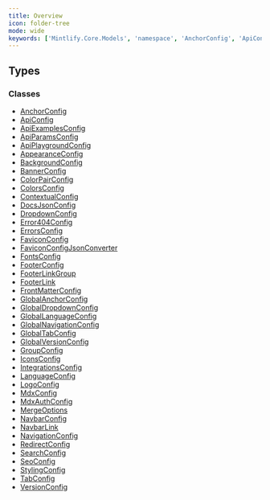 ```yaml
---
title: Overview
icon: folder-tree
mode: wide
keywords: ['Mintlify.Core.Models', 'namespace', 'AnchorConfig', 'ApiConfig', 'ApiExamplesConfig', 'ApiParamsConfig', 'ApiPlaygroundConfig', 'AppearanceConfig', 'BackgroundConfig', 'BannerConfig', 'ColorPairConfig', 'ColorsConfig']
---
```


## Types

### Classes

- [AnchorConfig](Mintlify-Core-Models.AnchorConfig.mdx)
- [ApiConfig](Mintlify-Core-Models.ApiConfig.mdx)
- [ApiExamplesConfig](Mintlify-Core-Models.ApiExamplesConfig.mdx)
- [ApiParamsConfig](Mintlify-Core-Models.ApiParamsConfig.mdx)
- [ApiPlaygroundConfig](Mintlify-Core-Models.ApiPlaygroundConfig.mdx)
- [AppearanceConfig](Mintlify-Core-Models.AppearanceConfig.mdx)
- [BackgroundConfig](Mintlify-Core-Models.BackgroundConfig.mdx)
- [BannerConfig](Mintlify-Core-Models.BannerConfig.mdx)
- [ColorPairConfig](Mintlify-Core-Models.ColorPairConfig.mdx)
- [ColorsConfig](Mintlify-Core-Models.ColorsConfig.mdx)
- [ContextualConfig](Mintlify-Core-Models.ContextualConfig.mdx)
- [DocsJsonConfig](Mintlify-Core-Models.DocsJsonConfig.mdx)
- [DropdownConfig](Mintlify-Core-Models.DropdownConfig.mdx)
- [Error404Config](Mintlify-Core-Models.Error404Config.mdx)
- [ErrorsConfig](Mintlify-Core-Models.ErrorsConfig.mdx)
- [FaviconConfig](Mintlify-Core-Models.FaviconConfig.mdx)
- [FaviconConfigJsonConverter](Mintlify-Core-Models.FaviconConfigJsonConverter.mdx)
- [FontsConfig](Mintlify-Core-Models.FontsConfig.mdx)
- [FooterConfig](Mintlify-Core-Models.FooterConfig.mdx)
- [FooterLinkGroup](Mintlify-Core-Models.FooterLinkGroup.mdx)
- [FooterLink](Mintlify-Core-Models.FooterLink.mdx)
- [FrontMatterConfig](Mintlify-Core-Models.FrontMatterConfig.mdx)
- [GlobalAnchorConfig](Mintlify-Core-Models.GlobalAnchorConfig.mdx)
- [GlobalDropdownConfig](Mintlify-Core-Models.GlobalDropdownConfig.mdx)
- [GlobalLanguageConfig](Mintlify-Core-Models.GlobalLanguageConfig.mdx)
- [GlobalNavigationConfig](Mintlify-Core-Models.GlobalNavigationConfig.mdx)
- [GlobalTabConfig](Mintlify-Core-Models.GlobalTabConfig.mdx)
- [GlobalVersionConfig](Mintlify-Core-Models.GlobalVersionConfig.mdx)
- [GroupConfig](Mintlify-Core-Models.GroupConfig.mdx)
- [IconsConfig](Mintlify-Core-Models.IconsConfig.mdx)
- [IntegrationsConfig](Mintlify-Core-Models.IntegrationsConfig.mdx)
- [LanguageConfig](Mintlify-Core-Models.LanguageConfig.mdx)
- [LogoConfig](Mintlify-Core-Models.LogoConfig.mdx)
- [MdxConfig](Mintlify-Core-Models.MdxConfig.mdx)
- [MdxAuthConfig](Mintlify-Core-Models.MdxAuthConfig.mdx)
- [MergeOptions](Mintlify-Core-Models.MergeOptions.mdx)
- [NavbarConfig](Mintlify-Core-Models.NavbarConfig.mdx)
- [NavbarLink](Mintlify-Core-Models.NavbarLink.mdx)
- [NavigationConfig](Mintlify-Core-Models.NavigationConfig.mdx)
- [RedirectConfig](Mintlify-Core-Models.RedirectConfig.mdx)
- [SearchConfig](Mintlify-Core-Models.SearchConfig.mdx)
- [SeoConfig](Mintlify-Core-Models.SeoConfig.mdx)
- [StylingConfig](Mintlify-Core-Models.StylingConfig.mdx)
- [TabConfig](Mintlify-Core-Models.TabConfig.mdx)
- [VersionConfig](Mintlify-Core-Models.VersionConfig.mdx)

